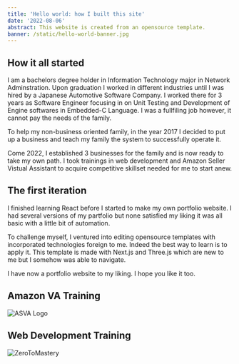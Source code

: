 ```yaml
---
title: 'Hello world: how I built this site'
date: '2022-08-06'
abstract: This website is created from an opensource template.
banner: /static/hello-world-banner.jpg
---
```


## How it all started

I am a bachelors degree holder in Information Technology major in Network Adminstration. Upon graduation I worked in different industries until I was hired by a Japanese Automotive Software Company. I worked there for 3 years as Software Engineer focusing in on Unit Testing and Development of Engine softwares in Embedded-C Language. I was a fullfiling job however, it cannot pay the needs of the family.

To help my non-business oriented family, in the year 2017 I decided to put up a business and teach my family the system to successfully operate it.

Come 2022, I established 3 businesses for the family and is now ready to take my own path. I took trainings in web development and Amazon Seller Vistual Assistant to acquire competitive skillset needed for me to start anew.

## The first iteration

I finished learning React before I started to make my own portfolio website. I had several versions of my partfolio but none satisfied my liking it was all basic with a little bit of automation.

To challenge myself, I ventured into editing opensource templates with incorporated technologies foreign to me. Indeed the best way to learn is to apply it. This template is made with Next.js and Three.js which are new to me but I somehow was able to navigate.

I have now a portfolio website to my liking. I hope you like it too.

## Amazon VA Training

![ASVA Logo](/static/ASVA-Masterclass-Logo-01.png)

## Web Development Training

![ZeroToMastery](/static/ZeroToMastery.jpeg)
